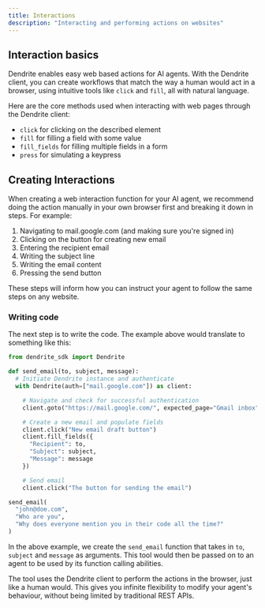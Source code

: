 ```yaml
---
title: Interactions
description: "Interacting and performing actions on websites"
---
```


## Interaction basics

Dendrite enables easy web based actions for AI agents. With the Dendrite client, you can create workflows that match the way a human would act in a browser, using intuitive tools like `click` and `fill`, all with natural language.

Here are the core methods used when interacting with web pages through the Dendrite client:

- `click` for clicking on the described element
- `fill` for filling a field with some value
- `fill_fields` for filling multiple fields in a form
- `press` for simulating a keypress

## Creating Interactions

When creating a web interaction function for your AI agent, we recommend doing the action manually in your own browser first and breaking it down in steps. For example:

1. Navigating to mail.google.com (and making sure you're signed in)
2. Clicking on the button for creating new email
3. Entering the recipient email
4. Writing the subject line
5. Writing the email content
6. Pressing the send button

These steps will inform how you can instruct your agent to follow the same steps on any website.

### Writing code

The next step is to write the code. The example above would translate to something like this:

```python
from dendrite_sdk import Dendrite

def send_email(to, subject, message):
  # Initiate Dendrite instance and authenticate
  with Dendrite(auth=["mail.google.com"]) as client:

    # Navigate and check for successful authentication
    client.goto("https://mail.google.com/", expected_page="Gmail inbox")

    # Create a new email and populate fields
    client.click("New email draft button")
    client.fill_fields({
      "Recipient": to,
      "Subject": subject,
      "Message": message
    })

    # Send email
    client.click("The button for sending the email")

send_email(
  "john@doe.com",
  "Who are you",
  "Why does everyone mention you in their code all the time?"
)
```

In the above example, we create the `send_email` function that takes in `to`, `subject` and `message` as arguments. This tool would then be passed on to an agent to be used by its function calling abilities.

The tool uses the Dendrite client to perform the actions in the browser, just like a human would. This gives you infinite flexibility to modify your agent's behaviour, without being limited by traditional REST APIs.
